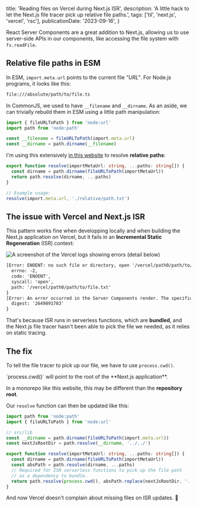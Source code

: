   title: 'Reading files on Vercel during Next.js ISR',
  description:
    'A little hack to let the Next.js file tracer pick up relative file paths.',
  tags: ['til', 'next.js', 'vercel', 'rsc'],
  publicationDate: '2023-09-16',
}

React Server Components are a great addition to Next.js, allowing us to use
server-side APIs in our components, like accessing the file system with `fs.readFile`.

## Relative file paths in ESM

In ESM, `import.meta.url` points to the current file _"URL"_. For Node.js programs, it looks like this:

```txt
file:///absolute/path/to/file.ts
```

In CommonJS, we used to have `__filename` and `__dirname`. As an aside,
we can trivially rebuild them in ESM using a little path manipulation:

```ts
import { fileURLToPath } from 'node:url'
import path from 'node:path'

const __filename = fileURLToPath(import.meta.url)
const __dirname = path.dirname(__filename)
```

I'm using this extensively [in this website](https://github.com/franky47/francoisbest.com)
to resolve **relative paths**:

```ts
export function resolve(importMetaUrl: string, ...paths: string[]) {
  const dirname = path.dirname(fileURLToPath(importMetaUrl))
  return path.resolve(dirname, ...paths)
}

// Example usage:
resolve(import.meta.url, './relative/path.txt')
```

## The issue with Vercel and Next.js ISR

This pattern works fine when developping locally and when building the Next.js
application on Vercel, but it fails in an **Incremental Static Regeneration** (ISR)
context:

![A screenshot of the Vercel logs showing errors (detail below)](./vercel-error.png)

```txt
[Error: ENOENT: no such file or directory, open '/vercel/path0/path/to/file.txt'] {
  errno: -2,
  code: 'ENOENT',
  syscall: 'open',
  path: '/vercel/path0/path/to/file.txt'
}
[Error: An error occurred in the Server Components render. The specific message is omitted in production builds to avoid leaking sensitive details. A digest property is included on this error instance which may provide additional details about the nature of the error.] {
  digest: '2649891783'
}
```

That's because ISR runs in serverless functions, which are **bundled**, and the
Next.js file tracer hasn't been able to pick the file we needed, as it relies
on static tracing.

## The fix

To tell the file tracer to pick up our file, we have to use `process.cwd()`.

<Note status="info">
`process.cwd()` will point to the root of the **Next.js application**.

In a monorepo like this website, this may be different than the **repository root**.

</Note>

Our `resolve` function can then be updated like this:

```ts title="src/lib/paths.ts"
import path from 'node:path'
import { fileURLToPath } from 'node:url'

// src/lib
const __dirname = path.dirname(fileURLToPath(import.meta.url))
const nextJsRootDir = path.resolve(__dirname, '../../')

export function resolve(importMetaUrl: string, ...paths: string[]) {
  const dirname = path.dirname(fileURLToPath(importMetaUrl))
  const absPath = path.resolve(dirname, ...paths)
  // Required for ISR serverless functions to pick up the file path
  // as a dependency to bundle.
  return path.resolve(process.cwd(), absPath.replace(nextJsRootDir, '.'))
}
```

And now Vercel doesn't complain about missing files on ISR updates. 🎉
